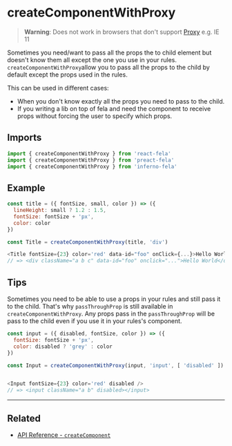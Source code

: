 

# createComponentWithProxy

> **Warning**: Does not work in browsers that don't support [Proxy](https://developer.mozilla.org/en-US/docs/Web/JavaScript/Reference/Global_Objects/Proxy) e.g. IE 11

Sometimes you need/want to pass all the props the to child element but doesn't know them all except the one you use in your rules. `createComponentWithProxy`allow you to pass all the props to the child by default except the props used in the rules.

This can be used in different cases:

- When you don't know exactly all the props you need to pass to the child.
- If you writing a lib on top of fela and need the component to receive props without forcing the user to specify which props.

## Imports

```javascript nocopy
import { createComponentWithProxy } from 'react-fela'
import { createComponentWithProxy } from 'preact-fela'
import { createComponentWithProxy } from 'inferno-fela'
```

## Example

```javascript
const title = ({ fontSize, small, color }) => ({
  lineHeight: small ? 1.2 : 1.5,
  fontSize: fontSize + 'px',
  color: color
})

const Title = createComponentWithProxy(title, 'div')

<Title fontSize={23} color='red' data-id="foo" onClick={...}>Hello World</Title>
// => <div className="a b c" data-id="foo" onclick="...">Hello World</div>
```

## Tips

Sometimes you need to be able to use a props in your rules and still pass it to the child. That's why `passThroughProp` is still available in `createComponentWithProxy`. Any props pass in the `passThroughProp` will be pass to the child even if you use it in your rules's component.

```javascript
const input = ({ disabled, fontSize, color }) => ({
  fontSize: fontSize + 'px',
  color: disabled ? 'grey' : color
})

const Input = createComponentWithProxy(input, 'input', [ 'disabled' ])


<Input fontSize={23} color='red' disabled />
// => <input className="a b" disabled></input>
```

---

## Related

- [API Reference - `createComponent`](createComponent.md)
